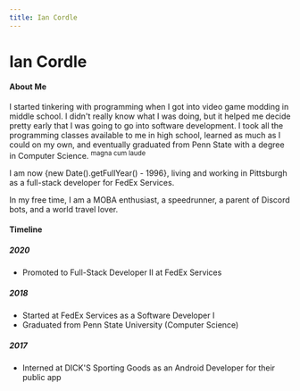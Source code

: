```yaml
---
title: Ian Cordle
---
```


# Ian Cordle

#### About Me
I started tinkering with programming when I got into video game modding in middle school. I
didn't really know what I was doing, but it helped me decide pretty early that I was going to go into software development.
I took all the programming classes available to me in high school, learned as much as I could on my own, and eventually
graduated from Penn State with a degree in Computer Science. <sup>magna cum laude</sup>

<p>I am now {new Date().getFullYear() - 1996}, living and working in Pittsburgh as a full-stack developer for FedEx Services.</p>

In my free time, I am a MOBA enthusiast, a speedrunner, a parent of Discord bots, and a world travel lover.

#### Timeline
##### 2020
* Promoted to Full-Stack Developer II at FedEx Services
##### 2018
* Started at FedEx Services as a Software Developer I
* Graduated from Penn State University (Computer Science)
##### 2017
* Interned at DICK'S Sporting Goods as an Android Developer for their public app
